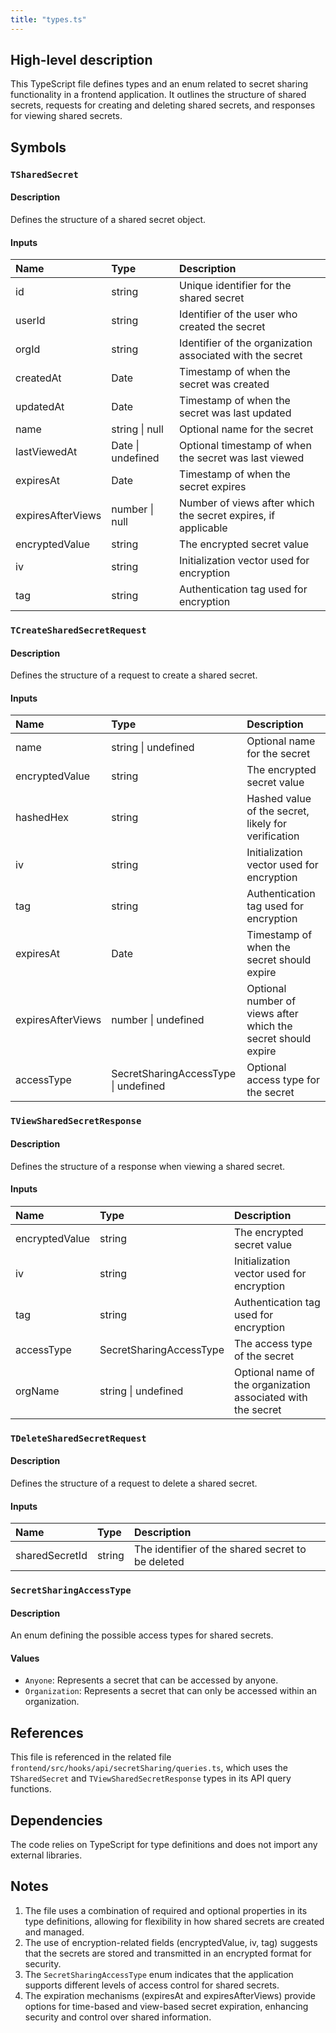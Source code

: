 ```yaml
---
title: "types.ts"
---
```


## High-level description
This TypeScript file defines types and an enum related to secret sharing functionality in a frontend application. It outlines the structure of shared secrets, requests for creating and deleting shared secrets, and responses for viewing shared secrets.

## Symbols

### `TSharedSecret`
#### Description
Defines the structure of a shared secret object.

#### Inputs
| Name | Type | Description |
|:-----|:-----|:------------|
| id | string | Unique identifier for the shared secret |
| userId | string | Identifier of the user who created the secret |
| orgId | string | Identifier of the organization associated with the secret |
| createdAt | Date | Timestamp of when the secret was created |
| updatedAt | Date | Timestamp of when the secret was last updated |
| name | string \| null | Optional name for the secret |
| lastViewedAt | Date \| undefined | Optional timestamp of when the secret was last viewed |
| expiresAt | Date | Timestamp of when the secret expires |
| expiresAfterViews | number \| null | Number of views after which the secret expires, if applicable |
| encryptedValue | string | The encrypted secret value |
| iv | string | Initialization vector used for encryption |
| tag | string | Authentication tag used for encryption |

### `TCreateSharedSecretRequest`
#### Description
Defines the structure of a request to create a shared secret.

#### Inputs
| Name | Type | Description |
|:-----|:-----|:------------|
| name | string \| undefined | Optional name for the secret |
| encryptedValue | string | The encrypted secret value |
| hashedHex | string | Hashed value of the secret, likely for verification |
| iv | string | Initialization vector used for encryption |
| tag | string | Authentication tag used for encryption |
| expiresAt | Date | Timestamp of when the secret should expire |
| expiresAfterViews | number \| undefined | Optional number of views after which the secret should expire |
| accessType | SecretSharingAccessType \| undefined | Optional access type for the secret |

### `TViewSharedSecretResponse`
#### Description
Defines the structure of a response when viewing a shared secret.

#### Inputs
| Name | Type | Description |
|:-----|:-----|:------------|
| encryptedValue | string | The encrypted secret value |
| iv | string | Initialization vector used for encryption |
| tag | string | Authentication tag used for encryption |
| accessType | SecretSharingAccessType | The access type of the secret |
| orgName | string \| undefined | Optional name of the organization associated with the secret |

### `TDeleteSharedSecretRequest`
#### Description
Defines the structure of a request to delete a shared secret.

#### Inputs
| Name | Type | Description |
|:-----|:-----|:------------|
| sharedSecretId | string | The identifier of the shared secret to be deleted |

### `SecretSharingAccessType`
#### Description
An enum defining the possible access types for shared secrets.

#### Values
- `Anyone`: Represents a secret that can be accessed by anyone.
- `Organization`: Represents a secret that can only be accessed within an organization.

## References
This file is referenced in the related file `frontend/src/hooks/api/secretSharing/queries.ts`, which uses the `TSharedSecret` and `TViewSharedSecretResponse` types in its API query functions.

## Dependencies
The code relies on TypeScript for type definitions and does not import any external libraries.

## Notes
1. The file uses a combination of required and optional properties in its type definitions, allowing for flexibility in how shared secrets are created and managed.
2. The use of encryption-related fields (encryptedValue, iv, tag) suggests that the secrets are stored and transmitted in an encrypted format for security.
3. The `SecretSharingAccessType` enum indicates that the application supports different levels of access control for shared secrets.
4. The expiration mechanisms (expiresAt and expiresAfterViews) provide options for time-based and view-based secret expiration, enhancing security and control over shared information.